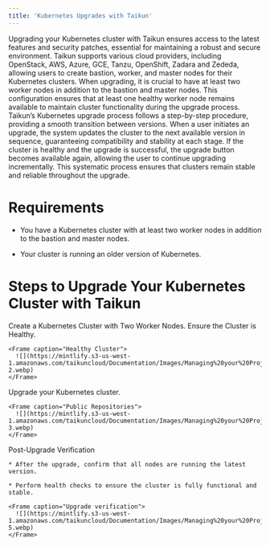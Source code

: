 ```yaml
---
title: 'Kubernetes Upgrades with Taikun'
---
```


Upgrading your Kubernetes cluster with Taikun ensures access to the latest features and security patches, essential for maintaining a robust and secure environment. Taikun supports various cloud providers, including OpenStack, AWS, Azure, GCE, Tanzu, OpenShift, Zadara and Zededa, allowing users to create bastion, worker, and master nodes for their Kubernetes clusters. When upgrading, it is crucial to have at least two worker nodes in addition to the bastion and master nodes. This configuration ensures that at least one healthy worker node remains available to maintain cluster functionality during the upgrade process. Taikun’s Kubernetes upgrade process follows a step-by-step procedure, providing a smooth transition between versions. When a user initiates an upgrade, the system updates the cluster to the next available version in sequence, guaranteeing compatibility and stability at each stage. If the cluster is healthy and the upgrade is successful, the upgrade button becomes available again, allowing the user to continue upgrading incrementally. This systematic process ensures that clusters remain stable and reliable throughout the upgrade.

# Requirements

* You have a Kubernetes cluster with at least two worker nodes in addition to the bastion and master nodes.

* Your cluster is running an older version of Kubernetes.

# Steps to Upgrade Your Kubernetes Cluster with Taikun

<AccordionGroup>
  <Accordion title="Step 1" icon="square-1">
    Create a Kubernetes Cluster with Two Worker Nodes.
  </Accordion>

  <Accordion title="Step 2" icon="square-2">
    Ensure the Cluster is Healthy.

    <Frame caption="Healthy Cluster">
      ![](https://mintlify.s3-us-west-1.amazonaws.com/taikuncloud/Documentation/Images/Managing%20your%20Projects/upgrade-2.webp)
    </Frame>
  </Accordion>

  <Accordion title="Step 3" icon="square-3">
    Upgrade your Kubernetes cluster.

    <Frame caption="Public Repositories">
      ![](https://mintlify.s3-us-west-1.amazonaws.com/taikuncloud/Documentation/Images/Managing%20your%20Projects/upgrade-3.webp)
    </Frame>
  </Accordion>

  <Accordion title="Step 4" icon="square-4">
    Post-Upgrade Verification

    * After the upgrade, confirm that all nodes are running the latest version.

    * Perform health checks to ensure the cluster is fully functional and stable.

    <Frame caption="Upgrade verification">
      ![](https://mintlify.s3-us-west-1.amazonaws.com/taikuncloud/Documentation/Images/Managing%20your%20Projects/upgrade-5.webp)
    </Frame>
  </Accordion>
</AccordionGroup>